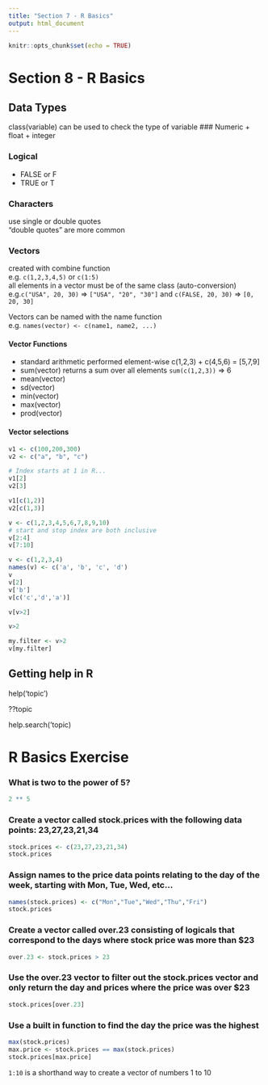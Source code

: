 ```yaml
---
title: "Section 7 - R Basics"
output: html_document
---
```


```r
knitr::opts_chunk$set(echo = TRUE)
```

# Section 8 - R Basics

## Data Types
class(variable) can be used to check the type of variable
### Numeric
+ float
+ integer

### Logical
+ FALSE or F
+ TRUE or T

### Characters
use single or double quotes  
"double quotes" are more common

### Vectors
created with combine function  
  e.g. `c(1,2,3,4,5)` or `c(1:5)`  
all elements in a vector must be of the same class (auto-conversion)  
  e.g.`c("USA", 20, 30)` => `["USA", "20", "30"]` and `c(FALSE, 20, 30)` => `[0, 20, 30]`

Vectors can be named with the name function  
  e.g. `names(vector) <- c(name1, name2, ...)`

#### Vector Functions
+ standard arithmetic performed element-wise c(1,2,3) + c(4,5,6) = [5,7,9]
+ sum(vector) returns a sum over all elements `sum(c(1,2,3))` => 6
+ mean(vector)
+ sd(vector)
+ min(vector)
+ max(vector)
+ prod(vector)

#### Vector selections
```r
v1 <- c(100,200,300)
v2 <- c("a", "b", "c")

# Index starts at 1 in R...
v1[2]
v2[3]

v1[c(1,2)]
v2[c(1,3)]
```

```r
v <- c(1,2,3,4,5,6,7,8,9,10)
# start and stop index are both inclusive
v[2:4]
v[7:10]

v <- c(1,2,3,4)
names(v) <- c('a', 'b', 'c', 'd')
v
v[2]
v['b']
v[c('c','d','a')]

v[v>2]

v>2

my.filter <- v>2
v[my.filter]
```


## Getting help in R
help('topic')

??topic

help.search('topic)




# R Basics Exercise

### What is two to the power of 5?
```r
2 ** 5
```

### Create a vector called stock.prices with the following data points: 23,27,23,21,34
```r
stock.prices <- c(23,27,23,21,34)
stock.prices
```

### Assign names to the price data points relating to the day of the week, starting with Mon, Tue, Wed, etc...
```r
names(stock.prices) <- c("Mon","Tue","Wed","Thu","Fri")
stock.prices
```

### Create a vector called over.23 consisting of logicals that correspond to the days where stock price was more than $23
```r
over.23 <- stock.prices > 23
```

### Use the over.23 vector to filter out the stock.prices vector and only return the day and prices where the price was over $23
```r
stock.prices[over.23]
```


### Use a built in function to find the day the price was the highest
```r
max(stock.prices) 
max.price <- stock.prices == max(stock.prices)
stock.prices[max.price]
```

`1:10` is a shorthand way to create a vector of numbers 1 to 10





